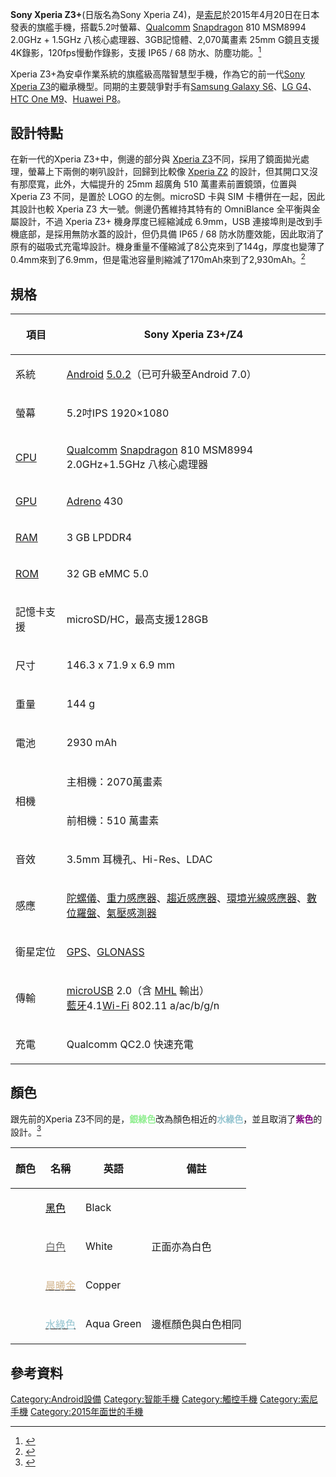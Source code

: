 {{NoteTA|G1=IT}}
{{Infobox mobile phone
| box_width     = 410px
| name          = Sony Xperia Z3+/Z4
| logo          = 
| logosize      = 
| caption       = 
| image         =
| imgaesize     =
| caption2      = 
| slogan        =
| brand         = [[索尼|索尼股份有限公司]]
| series        = [[Sony_Xperia|Sony Xperia]]
| modelnumber   =
| manufacturer  = [[索尼移动通信|索尼行動通訊國際股份有限公司]]
| type          = [[智能手机|智慧型手機]]
| carrier       =
| released      = {{Start date and age|2015|04|20|df=yes}} (日本)<br>{{Start date and age|2015|05|26|df=yes}} (印度、中國)<br>{{Start date and age|2015|05|27|df=yes}} (台灣、香港)
| networks      =
| form          = [[手機規格|平板式手機]]
| display       = 5.2英吋，解析度：1,920 x 1,080 Full HD<br>[[IPS|IPS]]高可視角LCD面板<br>[[BRAVIA|TRILUMINOS™ Display with Live Color LED]]<br>[[BRAVIA|X-Reality™ Engine for Mobile]]
| ext_display   =
| size          = 長：{{convert|146|mm|in|abbr=on}}<br>寬：{{convert|72|mm|in|abbr=on}}<br>厚：{{convert|6.9|mm|in|abbr=on}}<br>
| weight        = {{convert|144|g|oz|abbr=on}}
| input         = 電阻和電容混合式觸控技術
| os            = [[Android|Android]] 7.0 Nougat
| cpu           = [[Qualcomm|Qualcomm]] [[Snapdragon|Snapdragon 810]] MSM8994 2.0GHz+1.5GHz<br>八核心處理器
| gpu           = [[Qualcomm|Qualcomm]] [[Adreno|Adreno]] 430
| storage       = 32GB ROM 
| memory        = 3GB RAM
| memory_card   = [[microSD|microSD]]，最高支援128GB
| battery       = 2930[[mAh|mAh]]鋰電池(內置式)
| rear_camera   = 2070萬像素鏡頭<br>1/2.3英吋[[Sony_Exmor_RS|Sony Exmor RS]] [[CMOS|CMOS]] 感光元件<br>焦距25mm、鏡頭光圈f/2.0、最高可支援ISO 12800<br>4K(2160p)影片錄影@30fps<br>Full HD(1080p)影片錄影@60fps<br>HD(720p)慢動作影片錄影@120fps
| front_camera  = 510萬像素、焦距25mm<br>[[Sony_Exmor_R|Sony Exmor R]] [[CMOS|CMOS]] 感光元件<br>支援1080p錄影
| connectivity  =
| sound         =
| other         =
| available     =
| discontinued  =
| related       = [[Sony_Xperia_Z4_Tablet|Sony Xperia Z4 Tablet]]
| predecessor   = [[Sony_Xperia_Z3|Sony Xperia Z3]]
| successor     = [[Sony_Xperia_Z5|Sony Xperia Z5]]
| website       =
}}

'''Sony Xperia Z3+'''(日版名為Sony Xperia Z4)，是[[索尼|索尼]]於2015年4月20日在日本發表的旗艦手機，搭載5.2吋螢幕、[[Qualcomm|Qualcomm]] [[Snapdragon|Snapdragon]] 810 MSM8994 2.0GHz + 1.5GHz 八核心處理器、3GB記憶體、2,070萬畫素 25mm G鏡且支援4K錄影，120fps慢動作錄影，支援 IP65 / 68 防水、防塵功能。<ref>{{Cite news |url=https://tech.huanqiu.com/article/9CaKrnJKsxf |title=索尼Z4国际版或称Xperia Z3+ 传五月发布 |accessdate=2021-12-30 |archive-date=2021-12-30 |archive-url=https://web.archive.org/web/20211230001045/https://tech.huanqiu.com/article/9CaKrnJKsxf }}</ref>

Xperia Z3+為安卓作業系統的旗艦級高階智慧型手機，作為它的前一代[[Sony_Xperia_Z3|Sony Xperia Z3]]的繼承機型。同期的主要競爭對手有[[Samsung_Galaxy_S6|Samsung Galaxy S6]]、[[LG_G4|LG G4]]、[[HTC_One_M9|HTC One M9]]、[[Huawei_Ascend_P8|Huawei P8]]。

== 設計特點 ==
在新一代的Xperia Z3+中，側邊的部分與 [[Sony_Xperia_Z3|Xperia Z3]]不同，採用了鏡面拋光處理，螢幕上下兩側的喇叭設計，回歸到比較像 [[Xperia_Z2|Xperia Z2]] 的設計，但其開口又沒有那麼寬，此外，大幅提升的 25mm 超廣角 510 萬畫素前置鏡頭，位置與 Xperia Z3 不同，是置於 LOGO 的左側。microSD 卡與 SIM 卡槽併在一起，因此其設計也較 Xperia Z3 大一號。側邊仍舊維持其特有的 OmniBlance 全平衡與金屬設計，不過 Xperia Z3+ 機身厚度已經縮減成 6.9mm，USB 連接埠則是改到手機底部，是採用無防水蓋的設計，但仍具備 IP65 / 68 防水防塵效能，因此取消了原有的磁吸式充電埠設計。機身重量不僅縮減了8公克來到了144g，厚度也變薄了0.4mm來到了6.9mm，但是電池容量則縮減了170mAh來到了2,930mAh。<ref>{{cite web|url=http://www.sogi.com.tw/articles/Sony_Z4%E8%88%87Z3%E5%B7%AE%E7%95%B0%E6%9C%89%E5%A4%9A%E5%A4%A7_%E5%AF%A6%E6%A9%9F%E5%9C%96%E8%B3%9E%E8%88%87%E8%A6%8F%E6%A0%BC%E5%9C%96%E8%A1%A8%E5%BD%99%E6%95%B4/6240334|title=Sony Z4與Z3差異有多大？實機圖賞與規格圖表彙整|publisher=SOGI手機王|date=2015-04-20|accessdate=2015-05-27|archive-date=2015-05-27|archive-url=https://web.archive.org/web/20150527144030/http://www.sogi.com.tw/articles/Sony_Z4%E8%88%87Z3%E5%B7%AE%E7%95%B0%E6%9C%89%E5%A4%9A%E5%A4%A7_%E5%AF%A6%E6%A9%9F%E5%9C%96%E8%B3%9E%E8%88%87%E8%A6%8F%E6%A0%BC%E5%9C%96%E8%A1%A8%E5%BD%99%E6%95%B4/6240334|dead-url=no}}</ref>

== 規格 ==
{| class="wikitable" style="text-align:center;"
|-
! 項目!!
Sony Xperia Z3+/Z4
|-
| 系統 || [[Android|Android]] [[Android歷史版本|5.0.2]]（已可升級至Android 7.0）
|-
| 螢幕 || 5.2吋IPS 1920×1080
|-
| [[CPU|CPU]] || [[Qualcomm|Qualcomm]] [[Snapdragon|Snapdragon]] 810 MSM8994 2.0GHz+1.5GHz 八核心處理器
|-
| [[GPU|GPU]] || [[Adreno|Adreno]] 430
|-
| [[随机存取存储器|RAM]] || 3 GB LPDDR4
|-
| [[ROM|ROM]] || 32 GB eMMC 5.0
|-
|記憶卡支援 || microSD/HC，最高支援128GB
|-
| 尺寸 || 146.3 x 71.9 x 6.9 mm
|-
| 重量 || 144 g
|-
| 電池 || 2930 mAh
|-
|rowspan=2 | 相機 || 主相機：2070萬畫素
|-
| 前相機：510 萬畫素
|-
| 音效 || 3.5mm 耳機孔、Hi-Res、LDAC
|-
| 感應 || [[陀螺儀|陀螺儀]]、[[重力感應器|重力感應器]]、[[趨近感應器|趨近感應器]]、[[照度感測器|環境光線感應器]]、[[數位羅盤|數位羅盤]]、[[氣壓感測器|氣壓感測器]]
|-
| 衛星定位 || [[GPS|GPS]]、[[GLONASS|GLONASS]]
|-
| 傳輸 || [[microUSB|microUSB]] 2.0（含 [[MHL|MHL]] 輸出）<br />[[藍牙|藍牙]]4.1[[Wi-Fi|Wi-Fi]] 802.11 a/ac/b/g/n
|-
|充電 || Qualcomm QC2.0 快速充電
|}

== 顏色 ==
<!--慎告：顏色的名稱因國家而異，請勿使用特定地區的顏色稱呼。如水綠色，台灣稱為碧水藍，香港稱為水映藍、中國稱為洞湖綠。但這三種水綠色實際上是同一種顏色。-->
跟先前的Xperia Z3不同的是，'''<font color=#90EE90>銀綠色</font>'''改為顏色相近的'''<font color=#94C4D0>水綠色</font>'''，並且取消了'''<font color=purple>紫色</font>'''的設計。<ref>{{cite web|url=http://www.ettoday.net/news/20150527/512462.htm|title=快訊／Sony Xperia Z3+輕薄亮相　6月全球同步上市|publisher=ETtoday東森新聞雲|date=2015-05-27|accessdate=2015-05-27|archive-date=2015-05-27|archive-url=https://web.archive.org/web/20150527144300/http://www.ettoday.net/news/20150527/512462.htm|dead-url=no}}</ref>
{| class="wikitable + sortable"
|-
!顏色!!名稱!!英語!!備註
|-
|bgcolor="#000000"| ||[[黑色|<font color="#000000">黑色</font>]]||Black||
|-
|bgcolor="#FFFFFF"| ||[[白色|<font color="#696969">白色</font>]]||White||正面亦為白色
|-
|bgcolor="#D2B48C"| ||[[晨曦金|<font color=#D2B48C>晨曦金</font>]]||Copper||
|-
|bgcolor="#94C4D0"| ||[[水綠色|<font color=#94C4D0>水綠色</font>]]||Aqua Green||邊框顏色與白色相同
|}

==參考資料==
{{reflist|colwidth=40em}}

{{S-start}}
{{Succession box
 | title  = Sony Xperia Z3+（Z4）
 | years  = 2015
 | before = [[Sony_Xperia_Z3|Sony Xperia Z3]]
 | after  = [[Sony_Xperia_Z5|Sony Xperia Z5]]
}}
{{S-end}}

{{Sony phones}}

[[Category:Android設備|Category:Android設備]]
[[Category:智能手機|Category:智能手機]]
[[Category:觸控手機|Category:觸控手機]]
[[Category:索尼手機|Category:索尼手機]]
[[Category:2015年面世的手機|Category:2015年面世的手機]]
